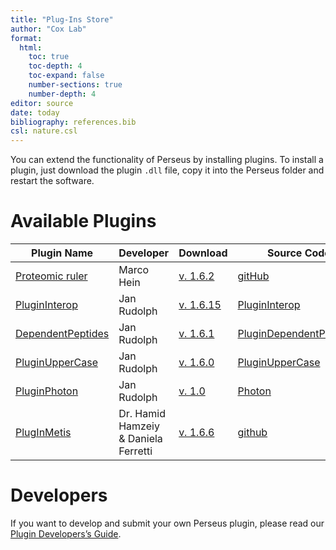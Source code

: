 ```yaml
---
title: "Plug-Ins Store"
author: "Cox Lab"
format: 
  html:
    toc: true
    toc-depth: 4
    toc-expand: false
    number-sections: true
    number-depth: 4
editor: source
date: today
bibliography: references.bib
csl: nature.csl
---
```


You can extend the functionality of Perseus by installing plugins.
To install a plugin, just download the plugin `.dll` file, copy it into the Perseus folder and restart the software.

# Available Plugins {#sec-plugin-table}

| Plugin Name | Developer | Download | Source Code | Compatibility |
|-------------|------------------------|-------------|-------------|---------|
| [Proteomic ruler](proteomicruler.html) | Marco Hein | [v. 1.6.2](https://maxquant.net/download_asset/pluginproteomicruler/latest) | [gitHub](https://github.com/JurgenCox/perseus-plugins) | Perseus 2.0.11 |
| [PluginInterop](https://github.com/jdrudolph/PluginInterop) | Jan Rudolph | [v. 1.6.15](https://maxquant.net/download_asset/plugininterop/latest) | [PluginInterop](https://github.com/cox-labs/PluginInterop) | Perseus 2.0.11 |
| [DependentPeptides](https://github.com/cox-labs/PluginDependentPeptides) | Jan Rudolph | [v. 1.6.1](https://maxquant.net/download_asset/plugindependentpeptides/latest) | [PluginDependentPeptides](GitHub) | Perseus 2.0.11 |
|[PluginUpperCase](https://github.com/jdrudolph/PluginUpperCase) | Jan Rudolph | [v. 1.6.0](https://maxquant.net/download_asset/pluginuppercase/latest) | [PluginUpperCase](https://github.com/jdrudolph/PluginUpperCase) | Perseus 2.0.11 |
|[PluginPhoton](https://github.com/jdrudolph/photon) | Jan Rudolph | [v. 1.0](https://maxquant.net/download_asset/pluginphoton/latest) | [Photon](https://github.com/jdrudolph/photon) |Perseus 2.0.11 |
|[PlugInMetis](https://github.com/JurgenCox/perseus-plugins) | Dr. Hamid Hamzeiy & Daniela Ferretti | [v. 1.6.6](https://maxquant.net/download_asset/pluginmetis/latest) | [github](https://github.com/JurgenCox/perseus-plugins) | Perseus 2.0.11 |


<!--
- Do we offer older version for download?
- Are older version also compatible with the up-to-date version of Perseus?

| ::: | ::: | {{perseus:user:plugins:proteomicruler:pluginproteomicruler_0.1.3.zip|v.0.1.3 (2014-10-02)}} | ::: | Perseus 1.5.0.30 - 1.5.0.31 |
| ::: | ::: | {{perseus:user:plugins:proteomicruler:pluginproteomicruler_0.1.4.zip|v.0.1.4 (2014-12-10)}} | ::: | Perseus 1.5.1.16  |
| ::: | ::: | {{perseus:user:plugins:pluginproteomicruler.zip|v.0.1.5 (2015-07-01)}} | ::: | Perseus 1.5.2.4 |
| ::: | ::: | {{perseus:user:plugins:proteomicruler:pluginproteomicruler_0.1.6.zip|v.0.1.6 (2016-05-31)}} | ::: | Perseus 1.5.5.0 |
...
| ::: | ::: | {{perseus:user:plugins:plugininterop:plugininterop_1.6.0.1.zip|1.6.0.1 (2017-08-03)}} | ::: | ::: |
| ::: | ::: | {{perseus:user:plugins:plugininterop:plugininterop_1.6.0.2.zip|1.6.0.2 (2017-10-18)}} | ::: | ::: |
| ::: | ::: | {{perseus:user:plugins:plugininterop:plugininterop_1.6.1.0.zip|1.6.1.0 (2017-12-19)}} | ::: | Perseus 1.6.1.0 |
...
| ::: | ::: | {{perseus:user:plugins:plugindependentpeptides:plugindependentpeptides_1.6.0.1.zip|1.6.0.1 (2017-08-03)}} | ::: | ::: |
| ::: | ::: | {{perseus:user:plugins:plugindependentpeptides:plugindependentpeptides_1.6.0.2.zip|1.6.0.2 (2017-08-10)}} | ::: | ::: |
| ::: | ::: | {{perseus:user:plugins:plugindependentpeptides:plugindependentpeptides_1.6.1.0.zip|1.6.1.0 (2017-12-19)}} | ::: | Perseus 1.6.1.0 |

-->

# Developers

If you want to develop and submit your own Perseus plugin, please read our [Plugin Developers's Guide](developersguide.html).

